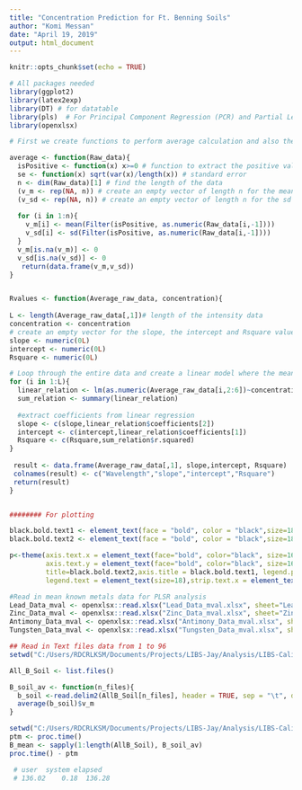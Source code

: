 ```yaml
---
title: "Concentration Prediction for Ft. Benning Soils"
author: "Komi Messan"
date: "April 19, 2019"
output: html_document
---
```


```r
knitr::opts_chunk$set(echo = TRUE)
```


```r
# All packages needed
library(ggplot2)
library(latex2exp)
library(DT) # for datatable
library(pls)  # For Principal Component Regression (PCR) and Partial Least Squares Regression (PLSR)
library(openxlsx)
```


 
```r

# First we create functions to perform average calculation and also the rsquares given appropriate data

average <- function(Raw_data){
  isPositive <- function(x) x>=0 # function to extract the positive value
  se <- function(x) sqrt(var(x)/length(x)) # standard error
  n <- dim(Raw_data)[1] # find the length of the data
  (v_m <- rep(NA, n)) # create an empty vector of length n for the mean
  (v_sd <- rep(NA, n)) # create an empty vector of length n for the sd
  
  for (i in 1:n){
    v_m[i] <- mean(Filter(isPositive, as.numeric(Raw_data[i,-1])))
    v_sd[i] <- sd(Filter(isPositive, as.numeric(Raw_data[i,-1])))
  }
  v_m[is.na(v_m)] <- 0
  v_sd[is.na(v_sd)] <- 0
   return(data.frame(v_m,v_sd))
}


Rvalues <- function(Average_raw_data, concentration){
  
L <- length(Average_raw_data[,1])# length of the intensity data
concentration <- concentration
# create an empty vector for the slope, the intercept and Rsquare values
slope <- numeric(0L)
intercept <- numeric(0L)
Rsquare <- numeric(0L)

# Loop through the entire data and create a linear model where the mean intensity is the dependent variable and the theoretical concentration is the independent variable. 
for (i in 1:L){
  linear_relation <- lm(as.numeric(Average_raw_data[i,2:6])~concentration)
  sum_relation <- summary(linear_relation)
  
  #extract coefficients from linear regression
  slope <- c(slope,linear_relation$coefficients[2])
  intercept <- c(intercept,linear_relation$coefficients[1])
  Rsquare <- c(Rsquare,sum_relation$r.squared)
}  
  
 result <- data.frame(Average_raw_data[,1], slope,intercept, Rsquare)
 colnames(result) <- c("Wavelength","slope","intercept","Rsquare")
 return(result)
}


######## For plotting

black.bold.text1 <- element_text(face = "bold", color = "black",size=18) # x and y axis
black.bold.text2 <- element_text(face = "bold", color = "black",size=18) # title

p<-theme(axis.text.x = element_text(face="bold", color="black", size=16),
         axis.text.y = element_text(face="bold", color="black", size=16),
         title=black.bold.text2,axis.title = black.bold.text1, legend.position = "bottom",
         legend.text = element_text(size=18),strip.text.x = element_text(face="bold",size=18))

```



```r

#Read in mean known metals data for PLSR analysis
Lead_Data_mval <- openxlsx::read.xlsx("Lead_Data_mval.xlsx", sheet="Lead", colNames = TRUE)
Zinc_Data_mval <- openxlsx::read.xlsx("Zinc_Data_mval.xlsx", sheet="Zinc", colNames = TRUE)
Antimony_Data_mval <- openxlsx::read.xlsx("Antimony_Data_mval.xlsx", sheet="Antimony", colNames = TRUE)
Tungsten_Data_mval <- openxlsx::read.xlsx("Tungsten_Data_mval.xlsx", sheet="Tungsten", colNames = TRUE)

```


```r
## Read in Text files data from 1 to 96
setwd("C:/Users/RDCRLKSM/Documents/Projects/LIBS-Jay/Analysis/LIBS-Calibration/B_Soil")

All_B_Soil <- list.files()

B_soil_av <- function(n_files){
  b_soil <-read.delim2(AllB_Soil[n_files], header = TRUE, sep = "\t", dec = ".", skip=9)
  average(b_soil)$v_m
}

setwd("C:/Users/RDCRLKSM/Documents/Projects/LIBS-Jay/Analysis/LIBS-Calibration/B_Soil")
ptm <- proc.time()
B_mean <- sapply(1:length(AllB_Soil), B_soil_av)
proc.time() - ptm

 # user  system elapsed 
 # 136.02    0.18  136.28 

```



